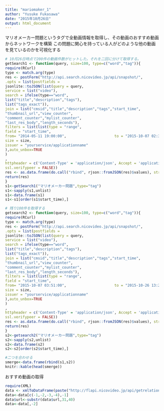 ```yaml
---
title: "mariomaker_1"
author: "Yusuke Fukasawa"
date: "2015年10月26日"
output: html_document
---
```


マリオメーカー問題というタグで全動画情報を取得し、その動画のおすすめ動画からネットワークを構築
この問題に関心を持っている人がどのような他の動画を見ているのかを可視化する

```r
# 10月26日時点で200件の動画件数がヒットした。それを二回に分けて取得する。
getSearch1 <- function(query, size=100, type=c("word","tag")){
require(RCurl)
type <- match.arg(type)
res <- postForm("http://api.search.nicovideo.jp/api/snapshot/",
.opts = list(postfields =
jsonlite::toJSON(list(query = query,
service = list("video"),
search = ifelse(type=="word",
list("title","description","tags"),
list("tags_exact")),
join = list("cmsid","title","description","tags","start_time",
"thumbnail_url","view_counter",
"comment_counter","mylist_counter",
"last_res_body","length_seconds"),
filters = list(list(type = "range",
field = "start_time",
from= "2014-05-11 19:00:00",                      to = "2015-10-07 02:37:00")),
size = size,
issuer = "yourservice/applicationname"
),auto_unbox=TRUE
)
,
httpheader = c('Content-Type' = 'application/json', Accept = 'application/json'),
ssl.verifypeer = FALSE))
res <- as.data.frame(do.call("rbind", rjson::fromJSON(res)$values), stringsAsFactors=FALSE)
return(res)
}
s1<-getSearch1("マリオメーカー問題",type="tag")
s1<-sapply(s1,unlist)
s1<-data.frame(s1)
s1<-s1[order(s1$start_time),]

# 残り100件を取得する
getsearch2 <- function(query, size=100, type=c("word","tag")){
require(RCurl)
type <- match.arg(type)
res <- postForm("http://api.search.nicovideo.jp/api/snapshot/",
.opts = list(postfields =
jsonlite::toJSON(list(query = query,
service = list("video"),
search = ifelse(type=="word",
list("title","description","tags"),
list("tags_exact")),
join = list("cmsid","title","description","tags","start_time",
"thumbnail_url","view_counter",
"comment_counter","mylist_counter",
"last_res_body","length_seconds"),
filters = list(list(type = "range",
field = "start_time",
from= "2015-10-07 03:51:00",                      to = "2015-10-26 13:21:00")),
size = size,
issuer = "yourservice/applicationname"
),auto_unbox=TRUE
)
,
httpheader = c('Content-Type' = 'application/json', Accept = 'application/json'),
ssl.verifypeer = FALSE))
res <- as.data.frame(do.call("rbind", rjson::fromJSON(res)$values), stringsAsFactors=FALSE)
return(res)
}
s2<-getsearch2("マリオメーカー問題",type="tag")
s2<-sapply(s2,unlist)
s2<-data.frame(s2)
s2<-s2[order(s2$start_time),]

#二つを合わせる
smerge<-data.frame(rbind(s1,s2))
knitr::kable(head(smerge))
```

おすすめ動画の取得
```r
require(XML)
data <- xmlToDataFrame(paste("http://flapi.nicovideo.jp/api/getrelation?page=1&sort=p&order=d&video=",smerge$cmsid[1],sep=""))
data<-data[c(-1,-2,-3,-4),-1]
data$url<-substr(data$url,31,40)
data<-data[,-2]
```